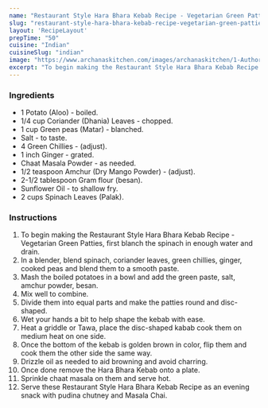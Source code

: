 ---
name: "Restaurant Style Hara Bhara Kebab Recipe - Vegetarian Green Patties"
slug: "restaurant-style-hara-bhara-kebab-recipe-vegetarian-green-patties"
layout: 'RecipeLayout'
prepTime: "50"
cuisine: "Indian"
cuisineSlug: "indian"
image: "https://www.archanaskitchen.com/images/archanaskitchen/1-Author/Manjula_Bharath/Hara_Bhara_Kabab_Recipe__Green_Veg_Kabab_Spinach_1.jpg"
excerpt: "To begin making the Restaurant Style Hara Bhara Kebab Recipe - Vegetarian Green Patties, first blanch the spinach in enough water and drain"
---

### Ingredients

- 1 Potato (Aloo) - boiled.
- 1/4 cup Coriander (Dhania) Leaves - chopped.
- 1 cup Green peas (Matar) - blanched.
- Salt - to taste.
- 4 Green Chillies - (adjust).
- 1 inch Ginger - grated.
- Chaat Masala Powder - as needed.
- 1/2 teaspoon Amchur (Dry Mango Powder) - (adjust).
- 2-1/2 tablespoon Gram flour (besan).
- Sunflower Oil - to shallow fry.
- 2 cups Spinach Leaves (Palak).

### Instructions

1. To begin making the Restaurant Style Hara Bhara Kebab Recipe - Vegetarian Green Patties, first blanch the spinach in enough water and drain.
1. In a blender, blend spinach, coriander leaves, green chillies, ginger, cooked peas and blend them to a smooth paste.
1. Mash the boiled potatoes in a bowl  and add the green paste, salt, amchur powder, besan.
1. Mix well to combine.
1. Divide them into equal parts and make the patties round and disc-shaped.
1. Wet your hands a bit to help shape the kebab with ease.
1. Heat a griddle or Tawa, place the disc-shaped kabab cook them on medium heat on one side.
1. Once the bottom of the kebab is golden brown in color, flip them and cook them the other side the same way.
1. Drizzle oil as needed to aid browning and avoid charring.
1. Once done remove the Hara Bhara Kebab onto a plate.
1. Sprinkle chaat masala on them and serve hot.
1. Serve these Restaurant Style Hara Bhara Kebab Recipe as an evening snack with pudina chutney and Masala Chai.
